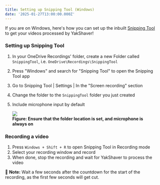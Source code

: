 ```yaml
---
title: Setting up Snipping Tool (Windows)
date: '2025-01-27T13:00:00.000Z'
---
```


If you are on Windows, here's how you can set up the inbuilt [Snipping Tool](https://support.microsoft.com/en-us/windows/use-snipping-tool-to-capture-screenshots-00246869-1843-655f-f220-97299b865f6b) to get your videos processed by YakShaver!

### Setting up Snipping Tool

1. In your OneDrive Recordings' folder, create a new Folder called `SnippingTool`, i.e. `OneDrive\Recordings\SnippingTool`
2. Press "Windows" and search for "Snipping Tool" to open the Snipping Tool app
3. Go to Snipping Tool | Settings | In the "Screen recording" section
4. Change the folder to the `SnippingTool` folder you just created
5. Include microphone input by default

   ![](/YakShaver/Docs/Snipping-Tool-Settings.png)\
   **Figure: Ensure that the folder location is set, and microphone is always on**

### Recording a video

1. Press `Windows + Shift + R` to open Snipping Tool in Recording mode
2. Select your recording window and record
3. When done, stop the recording and wait for YakShaver to process the video

📄 **Note:** Wait a few seconds after the countdown for the start of the recording, as the first few seconds will get cut.
